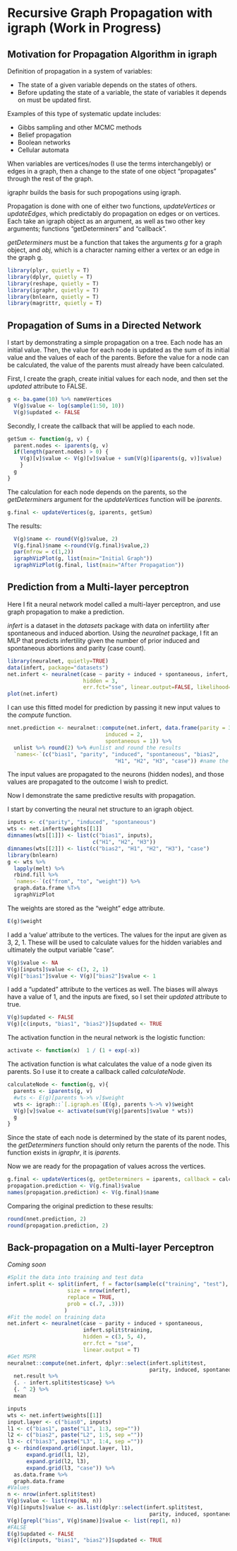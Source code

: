 <!--
  %\VignetteIndexEntry{More igraph visualization with igraphr}
  %\VignetteEngine{knitr::rmarkdown}
  \usepackage[utf8]{inputenc}
-->

# Recursive Graph Propagation with igraph (Work in Progress)

## Motivation for Propagation Algorithm in igraph

Definition of propagation in a system of variables:

* The state of a given variable depends on the states of others.
* Before updating the state of a variable, the state of variables it depends on must be updated first. 

Examples of this type of systematic update includes:

* Gibbs sampling and other MCMC methods
* Belief propagation
* Boolean networks
* Cellular automata

When variables are vertices/nodes (I use the terms interchangebly) or edges in a graph, then a change to the state of one object "propagates" through the rest of the graph.

igraphr builds the basis for such propogations using igraph.

Propagation is done with one of either two functions, *updateVertices* or *updateEdges*, which predictably do propagation on edges or on vertices.  Each take an igraph object as an argument, as well as two other key arguments; functions "getDeterminers" and "callback".  

*getDeterminers* must be a function that takes the arguments *g* for a graph object, and *obj*, which is a character naming either a vertex or an edge in the graph g.

```r
library(plyr, quietly = T)
library(dplyr, quietly = T)
library(reshape, quietly = T)
library(igraphr, quietly = T)
library(bnlearn, quietly = T)
library(magrittr, quietly = T)
```

## Propagation of Sums in a Directed Network

I start by demonstrating a simple propagation on a tree.  Each node has an initial value.  Then, the value for each node is updated as the sum of its initial value and the values of each of the parents.  Before the value for a node can be calculated, the value of the parents must already have been calculated.

First, I create the graph, create initial values for each node, and then set the *updated* attribute to FALSE.  

```r
g <- ba.game(10) %>% nameVertices
  V(g)$value <- log(sample(1:50, 10))
  V(g)$updated <- FALSE
```

Secondly, I create the callback that will be applied to each node.

```r
getSum <- function(g, v) {
  parent.nodes <- iparents(g, v)
  if(length(parent.nodes) > 0) {
    V(g)[v]$value <- V(g)[v]$value + sum(V(g)[iparents(g, v)]$value)
    }
  g
}
```

The calculation for each node depends on the parents, so the *getDeterminers* argument for the *updateVertices* function will be *iparents*.

```r
g.final <- updateVertices(g, iparents, getSum)
```

The results:

```r
  V(g)$name <- round(V(g)$value, 2)
  V(g.final)$name <-round(V(g.final)$value,2)
  par(mfrow = c(1,2))
  igraphVizPlot(g, list(main="Initial Graph"))
  igraphVizPlot(g.final, list(main="After Propagation"))
```

## Prediction from a Multi-layer perceptron

Here I fit a neural network model called a multi-layer perceptron, and use graph propagation to make a prediction.

*infert* is a dataset in the *datasets* package with data on infertility after spontaneous and induced abortion.  Using the *neuralnet* package, I fit an MLP that predicts infertility given the number of prior induced and spontaneous abortions and parity (case count).

```r
library(neuralnet, quietly=TRUE)
data(infert, package="datasets")
net.infert <- neuralnet(case ~ parity + induced + spontaneous, infert,
                        hidden = 3,
                        err.fct="sse", linear.output=FALSE, likelihood=TRUE)
plot(net.infert)
```

I can use this fitted model for prediction by passing it new input values to the *compute* function.

```r
nnet.prediction <- neuralnet::compute(net.infert, data.frame(parity = 3, 
                               induced = 2, 
                               spontaneous = 1)) %>%
  unlist %>% round(2) %>% #unlist and round the results
  `names<-`(c("bias1", "parity", "induced", "spontaneous", "bias2",
                                  "H1", "H2", "H3", "case")) #name the variables
```

The input values are propagated to the neurons (hidden nodes), and those values are propagated to the outcome I wish to predict.

Now I demonstrate the same predictive results with propagation.

I start by converting the neural net structure to an igraph object.

```r
inputs <- c("parity", "induced", "spontaneous")
wts <- net.infert$weights[[1]]
dimnames(wts[[1]]) <- list(c("bias1", inputs),
                           c("H1", "H2", "H3"))
dimnames(wts[[2]]) <- list(c("bias2", "H1", "H2", "H3"), "case")
library(bnlearn)
g <- wts %>%
  lapply(melt) %>%
  rbind.fill %>%
  `names<-`(c("from", "to", "weight")) %>%
  graph.data.frame %T>%
  igraphVizPlot
```

The weights are stored as the "weight" edge attribute.

```r
E(g)$weight
```

I add a 'value' attribute to the vertices.  The values for the input are given as 3, 2, 1.  These will be used to calculate values for the hidden variables and ultimately the output variable "case". 

```r
V(g)$value <- NA
V(g)[inputs]$value <- c(3, 2, 1)
V(g)["bias1"]$value <- V(g)["bias2"]$value <- 1
```

I add a "updated" attribute to the vertices as well.  The biases will always have a value of 1, and the inputs are fixed, so I set their *updated* attribute to true.

```r
V(g)$updated <- FALSE
V(g)[c(inputs, "bias1", "bias2")]$updated <- TRUE
```

The activation function in the neural network is the logistic function:

```r
activate <- function(x)  1 / (1 + exp(-x))
```

The activation function is what calculates the value of a node given its parents.  So I use it to create a callback called *calculateNode*. 

```r
calculateNode <- function(g, v){
  parents <- iparents(g, v)
  #wts <- E(g)[parents %->% v]$weight
  wts <- igraph::`[.igraph.es`(E(g), parents %->% v)$weight
  V(g)[v]$value <- activate(sum(V(g)[parents]$value * wts)) 
  g
}
```

Since the state of each node is determined by the state of its parent nodes, the *getDeterminers* function should only return the parents of the node.  This function exists in *igraphr*, it is *iparents*.

Now we are ready for the propagation of values across the vertices.

```r
g.final <- updateVertices(g, getDeterminers = iparents, callback = calculateNode)
propagation.prediction <- V(g.final)$value
names(propagation.prediction) <- V(g.final)$name
```

Comparing the original prediction to these results:

```r
round(nnet.prediction, 2)
round(propagation.prediction, 2)
```

## Back-propagation on a Multi-layer Perceptron
*Coming soon*

```r
#Split the data into training and test data
infert.split <- split(infert, f = factor(sample(c("training", "test"), 
                   size = nrow(infert), 
                   replace = TRUE, 
                   prob = c(.7, .3)))
                  )
#Fit the model on training data
net.infert <- neuralnet(case ~ parity + induced + spontaneous, 
                        infert.split$training,
                        hidden = c(3, 5, 4), 
                        err.fct = "sse", 
                        linear.output = T)
#Get MSPR
neuralnet::compute(net.infert, dplyr::select(infert.split$test, 
                                             parity, induced, spontaneous)) %$%
  net.result %>%
  {. - infert.split$test$case} %>%
  {. ^ 2} %>%
  mean
```
 
```r
inputs
wts <- net.infert$weights[[1]]
input.layer <- c("bias0", inputs)
l1 <- c("bias1", paste("L1", 1:3, sep=""))
l2 <- c("bias2", paste("L2", 1:5, sep =""))
l3 <- c("bias3", paste("L3", 1:4, sep =""))
g <- rbind(expand.grid(input.layer, l1),
      expand.grid(l1, l2),
      expand.grid(l2, l3),
      expand.grid(l3, "case")) %>%
  as.data.frame %>%
  graph.data.frame
#Values
n <- nrow(infert.split$test)
V(g)$value <- list(rep(NA, n))
V(g)[inputs]$value <- as.list(dplyr::select(infert.split$test, 
                                             parity, induced, spontaneous))
V(g)[grepl("bias", V(g)$name)]$value <- list(rep(1, n)) 
#FALSE
E(g)$updated <- FALSE
V(g)[c(inputs, "bias1", "bias2")]$updated <- TRUE
```






